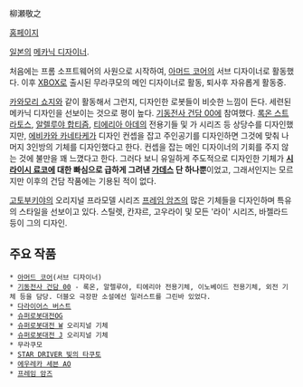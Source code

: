 柳瀬敬之

[http://members3.jcom.home.ne.jp/yanase02/ 홈페이지] 

[[일본]]의 [[메카닉 디자이너]].

처음에는 프롬 소프트웨어의 사원으로 시작하여, [[아머드 코어]]의 서브 디자이너로 활동했다. 이후 [[XBOX]]로 출시된 무라쿠모의 메인 디자이너로 활동, 퇴사후 자유롭게 활동중.

[[카와모리 쇼지]]와 같이 활동해서 그런지, 디자인한 로봇들이 비슷한 느낌이 든다. 세련된 메카닉 디자인을 선보이는 것으로 평이 높다.
[[기동전사 건담 00]]에 참여했다. [[록온 스트라토스]], [[알렐루야 합티즘]], [[티에리아 아데]]의 전용기들 및 가 시리즈 등 상당수를 디자인했지만, [[에비카와 카네타케]]가 디자인 컨셉을 잡고 주인공기를 디자인하면 그것에 맞춰 나머지 3인방의 기체를 디자인했다고 한다. 컨셉을 잡는 메인 디자이너의 기회를 주지 않는 것에 불만을 꽤 느꼈다고 한다. 그러다 보니 유일하게 주도적으로 디자인한 기체가 '''[[시라이시 료코]]에 대한 빠심으로 급하게 그려낸 [[가데스]] 단 하나뿐'''이었고, 그래서인지는 모르지만 이후의 건담 작품에는 기용된 적이 없다.

[[고토부키야]]의 오리지널 프라모델 시리즈 [[프레임 암즈]]의 많은 기체들을 디자인하며 특유의 스타일을 선보이고 있다. 스틸렛, 칸쟈르, 고우라이 및 모든 '라이' 시리즈, 바젤라드 등이 그의 디자인.

== 주요 작품 ==
 * [[아머드 코어]](서브 디자이너)
 * [[기동전사 건담 00]] - 록온, 알렐루야, 티에리아 전용기체, 이노베이드 전용기체, 외전 기체 등을 담당. 더블오 극장판 소설에선 일러스트를 그린바 있었다.
 * [[다라이어스 버스트]]
 * [[슈퍼로봇대전]]OG
 * [[슈퍼로봇대전 W]] 오리지널 기체
 * [[슈퍼로봇대전 J]] 오리지널 기체
 * 무라쿠모
 * [[STAR DRIVER 빛의 타쿠토]]
 * [[에우레카 세븐 AO]]
 * [[프레임 암즈]]
